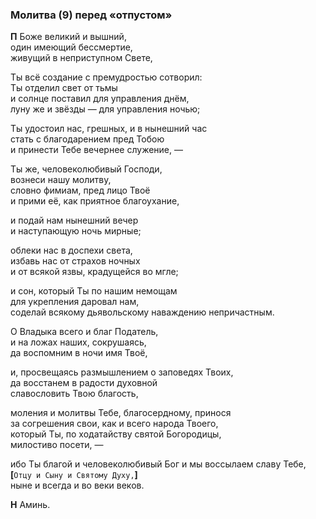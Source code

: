 ### Молитва (9) перед «отпустом»

**П** Боже великий и вышний,  
один имеющий бессмертие,  
живущий в неприступном Свете,

Ты всё создание с премудростью сотворил:  
Ты отделил свет от тьмы  
и солнце поставил для управления днём,  
луну же и звёзды — для управления ночью;

Ты удостоил нас, грешных, и в нынешний час  
стать с благодарением пред Тобою  
и принести Тебе вечернее служение, —

Ты же, человеколюбивый Господи,  
вознеси нашу молитву,  
словно фимиам, пред лицо Твоё  
и прими её, как приятное благоухание,

и подай нам нынешний вечер  
и наступающую ночь мирные;

облеки нас в доспехи света,  
избавь нас от страхов ночных  
и от всякой язвы, крадущейся во мгле;

и сон, который Ты по нашим немощам  
для укрепления даровал нам,  
соделай всякому дьявольскому наваждению непричастным.

О Владыка всего и благ Податель,  
и на ложах наших, сокрушаясь,  
да воспомним в ночи имя Твоё,

и, просвещаясь размышлением о заповедях Твоих,  
да восстанем в радости духовной  
славословить Твою благость,

моления и молитвы Тебе, благосердному, принося  
за согрешения свои, как и всего народа Твоего,  
который Ты, по ходатайству святой Богородицы,  
милостиво посети, —

ибо Ты благой и человеколюбивый Бог и мы воссылаем славу Тебе,
**[**`Отцу и Сыну и Святому Духу,`**]**  
ныне и всегда и во веки веков.

**Н** Аминь.

